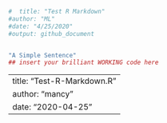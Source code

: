
```r
#  title: "Test R Markdown"
#author: "ML"
#date: "4/25/2020"
#output: github_document
```
```r
  
```
```r
"A Simple Sentence"
## insert your brilliant WORKING code here
```


---
title: "Test-R-Markdown.R"
author: "mancy"
date: "2020-04-25"
---


